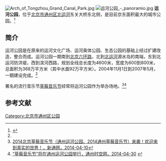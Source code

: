 {{Coord|39.909762|116.684095|type:landmark_region:CN-11_source:GoogleMaps|display=title}}
[[File:Arch_of_Tongzhou_Grand_Canal_Park.jpg|thumb]]
[[File:运河公园_-_panoramio.jpg|thumb]]
'''运河公园'''，位于[[北京市|北京市]][[通州区_(北京市)|通州区]][[北运河|北运河]]东关大桥东北侧，是目前京东面积最大的城市公园。<ref name=sdlh>{{Cite web |url=http://www.bjyl.gov.cn/gyfjqyl/cs/tzq1/201008/t20100811_4676.html |title=运河公园，首都园林绿化政务网，2010-08-11 |access-date=2015-01-08 |archive-url=https://web.archive.org/web/20110501132408/http://www.bjyl.gov.cn/gyfjqyl/cs/tzq1/201008/t20100811_4676.html |archive-date=2011-05-01 |dead-url=yes }}</ref>

==简介==
运河公园是在原来的运河文化广场、运河奥体公园、生态公园的基础上经过扩建改造，整合而成。运河公园一期南到[[北京六环路|北京六环路]]，北到[[北运河|北运河]]源水岛的南端，东到北运河防洪堤，西到滨河西路，规划全线总长度为4600米，宽度为600到800米，总面积为368万平方米（其中水面92万平方米）。2004年11月1日到2007年5月，一期建设完成。<ref name=sdlh/>

著名的流行音乐节[[草莓音乐节|草莓音乐节]]经常将运河公园作为举办场地。<ref>[http://www.xintongwang.com/article-32382-1.html 2014北京草莓音乐节（通州运河公园、2014通州草莓音乐节）来袭！欢迎来到真实的世界！，新通网，2014-04-10]{{Dead link|date=2018年6月 |bot=InternetArchiveBot |fix-attempted=no }}</ref><ref>[http://www.btcbd.com/news/2014/102341.html “草莓音乐节”将在通州运河公园举行，通州时空网，2014-04-30] {{webarchive|url=https://web.archive.org/web/20140707073410/http://www.btcbd.com/news/2014/102341.html |date=2014-07-07 }}</ref>

==参考文献==
{{reflist}}

{{北京城市副中心|state = collapsed}}
[[Category:北京市通州区公园|Category:北京市通州区公园]]